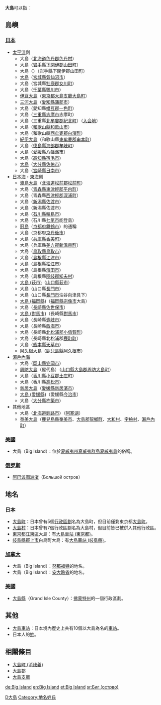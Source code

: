 {{disambig|D|Cat=二字地名消歧义}}

'''大島'''可以指：

==島嶼==
===[[日本|日本]]===
* [[太平洋|太平洋]]側
** 大島（[[北海道|北海道]][[色丹郡|色丹郡]][[色丹村|色丹村]]）
** 大島（[[岩手縣|岩手縣]][[下閉伊郡|下閉伊郡]][[山田町|山田町]]）
** 大島（{{lang|ja|オランダ島}}）（岩手縣下閉伊郡山田町）
** [[大島_(宮城縣氣仙沼市)|大島]]（[[宮城縣|宮城縣]][[氣仙沼市|氣仙沼市]]）
** 大島（宮城縣[[牡鹿郡|牡鹿郡]][[女川町|女川町]]）
** 大島（[[千葉縣|千葉縣]][[鴨川市|鴨川市]]）
** [[伊豆大島|伊豆大島]]（[[東京都|東京都]][[大島支廳_(東京都)|大島支廳]][[大島町|大島町]]）
** [[三河大島|三河大島]]（[[愛知縣|愛知縣]][[蒲郡市|蒲郡市]]）
** 大島（愛知縣[[幡豆郡|幡豆郡]][[一色町|一色町]]）
** 大島（[[三重縣|三重縣]][[志摩市|志摩市]]志摩町）
** 大島（三重縣[[北牟婁郡|北牟婁郡]][[紀北町|紀北町]]）（[[入会地|入会地]]）
** 大島（[[和歌山縣|和歌山縣]][[和歌山市|和歌山市]]）
** 大島（和歌山縣[[西牟婁郡|西牟婁郡]][[白濱町|白濱町]]）
** [[紀伊大島|紀伊大島]]（和歌山縣[[東牟婁郡|東牟婁郡]][[串本町|串本町]]）
** 大島（[[德島縣|德島縣]][[海部郡_(德島縣)|海部郡]][[牟岐町|牟岐町]]）
** 大島（[[愛媛縣|愛媛縣]][[八幡濱市|八幡濱市]]）
** 大島（[[高知縣|高知縣]][[宿毛市|宿毛市]]）
** [[大島_(大分縣佐伯市)|大島]]（[[大分縣|大分縣]][[佐伯市|佐伯市]]）
** 大島（[[宮崎縣|宮崎縣]][[日南市|日南市]]）
* [[日本海|日本海]]・[[東海|東海]]側
** [[渡島大島|渡島大島]]（[[北海道|北海道]][[松前郡|松前郡]][[松前町_(北海道)|松前町]]）
** 大島（[[青森縣|青森縣]][[東津輕郡|東津輕郡]][[平内町|平内町]]）
** 大島（青森縣[[西津輕郡|西津輕郡]][[深浦町|深浦町]]）
** 大島（[[新潟縣|新潟縣]][[佐渡市|佐渡市]]）
** 大島（新潟縣佐渡市）
** 大島（[[石川縣|石川縣]][[輪島市|輪島市]]）
** 大島（石川縣[[七尾市|七尾市]]能登島）
** [[冠島|冠島]]（[[京都府|京都府]][[舞鶴市|舞鶴市]]）的通稱
** 大島（京都府[[京丹後市|京丹後市]]）
** 大島（[[兵庫縣|兵庫縣]][[香美町|香美町]]）
** 大島（兵庫縣[[美方郡|美方郡]][[新溫泉町|新溫泉町]]）
** 大島（[[鳥取縣|鳥取縣]][[鳥取市|鳥取市]]）
** 大島（[[島根縣|島根縣]][[江津市|江津市]]）
** 大島（島根縣[[松江市|松江市]]）
** 大島（島根縣[[濱田市|濱田市]]）
** 大島（島根縣[[隱岐郡|隱岐郡]][[知夫村|知夫村]]）
** [[大島_(萩市)|大島 (萩市)]]（[[山口縣|山口縣]][[萩市|萩市]]）
** 大島（山口縣[[長門市|長門市]]）
** 大島（山口縣[[長門市|長門市]]油谷向津具下）
** [[大島_(福岡縣)|大島 (福岡縣)]]（[[福岡縣|福岡縣]][[宗像市|宗像市]]大島）
** 大島（[[長崎縣|長崎縣]][[佐世保市|佐世保市]]）
** [[大島_(對馬市)|大島 (對馬市)]]（長崎縣[[對馬市|對馬市]]）
** 大島（長崎縣[[壹岐市|壹岐市]]）
** 大島（長崎縣[[西海市|西海市]]）
** 大島（長崎縣[[北松浦郡|北松浦郡]][[小值賀町|小值賀町]]）
** 大島（長崎縣北松浦郡[[鹿町町|鹿町町]]）
** 大島（[[熊本縣|熊本縣]][[天草市|天草市]]）
** [[阿久根大島|阿久根大島]]（[[鹿兒島縣|鹿兒島縣]][[阿久根市|阿久根市]]）
* [[瀨戶內海|瀨戶內海]]
** 大島（[[岡山縣|岡山縣]][[笠岡市|笠岡市]]）
** [[周防大島|周防大島]]（屋代島）（[[山口縣|山口縣]][[大島郡_(山口縣)|大島郡]][[周防大島町|周防大島町]]）
** 大島（[[香川縣|香川縣]][[小豆郡|小豆郡]][[土庄町|土庄町]]）
** 大島（香川縣[[高松市|高松市]]）
** [[新居大島|新居大島]]（[[愛媛縣|愛媛縣]][[新居濱市|新居濱市]]）
** [[大島_(愛媛縣)|大島 (愛媛縣)]]（愛媛縣[[今治市|今治市]]）
** 大島（[[大分縣|大分縣]][[杵築市|杵築市]]）
* 其他地區
** 大島（[[北海道|北海道]][[釧路市|釧路市]]）（[[阿寒湖|阿寒湖]]）
** [[奄美大島|奄美大島]]（[[鹿兒島縣|鹿兒島縣]][[奄美市|奄美市]]、[[大島郡_(鹿兒島縣)|大島郡]][[龍鄉町|龍鄉町]]、[[大和村|大和村]]、[[宇檢村|宇檢村]]、[[瀨戶內町|瀨戶內町]]）

===[[美國|美國]]===
* 大島（Big Island）：位於[[夏威夷州|夏威夷州]][[夏威夷群島|夏威夷群島]][[夏威夷島|夏威夷島]]的俗稱。

===[[俄罗斯|俄罗斯]]===
* [[阿巴该图洲渚|阿巴该图洲渚]]（Большой остров）

==地名==
===日本===
*[[大島町|大島町]]：日本曾有5個[[行政區劃|行政區劃]]名為大島町，但目前僅剩東京都[[大島町|大島町]]。
*[[大島村|大島村]]：日本曾有7個行政區劃名為大島村，但目前皆已被併入其他行政區。
*[[東京都|東京都]][[江東區_(東京)|江東區]]大島：有[[大島車站_(東京都)|大島車站 (東京都)]]。
*[[岐阜縣|岐阜縣]][[郡上市|郡上市]]白鳥町大島：有[[大島車站_(岐阜縣)|大島車站 (岐阜縣)]]。

===[[加拿大|加拿大]]===
*大島（Big Island）：[[努那福特|努那福特]]的地名。
*大島（Big Island）：[[安大略省|安大略省]]的地名。

===[[美國|美國]]===
*[[大島縣|大島縣]]（Grand Isle County）：[[佛蒙特州|佛蒙特州]]的一個行政區劃。

==其他==
*[[大島車站|大島車站]]：日本境內歷史上共有10個以大島為名的[[車站|車站]]。
*日本人的[[姓|姓]]。

==相關條目==
*[[大島町_(消歧義)|大島町 (消歧義)]]
*[[大島郡|大島郡]]
*[[大島支廳|大島支廳]]

[[Category:二字日本地名消歧義|D大島]]
[[Category:地名姓氏|Category:地名姓氏]]

[[de:Big_Island|de:Big Island]]
[[en:Big_Island|en:Big Island]]
[[et:Big_Island|et:Big Island]]
[[sr:Биг_(острво)|sr:Биг (острво)]]